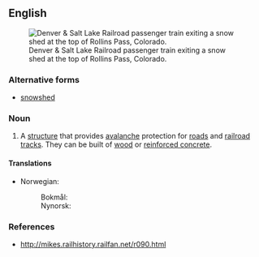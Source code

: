 {{also|snowshed}}
==English==
{{wikipedia}}
[[File:Denver & Salt Lake Railroad passenger train exiting a snow shed at the top of Rollins Pass, Colorado. Watercolor painting by Howard Fogg courtesy of Richard Fogg.jpg|thumb|Denver & Salt Lake Railroad passenger train exiting a snow shed at the top of Rollins Pass, Colorado.]]

===Alternative forms===
* [[snowshed]]

===Noun===
{{en-noun|s}}

# A [[structure]] that provides [[avalanche]] protection for [[road]]s and [[railroad]] [[tracks]]. They can be built of [[wood]] or [[reinforced concrete]]. {{c|en|Transport|Rail transportation}}

====Translations====
{{trans-top|protective structure}}
* Norwegian:
*: Bokmål: {{t|nb|snøoverbygg|n}}
*: Nynorsk: {{t|nn|snøoverbygg|n}}
{{trans-mid}}
{{trans-bottom}}

===References===
* http://mikes.railhistory.railfan.net/r090.html